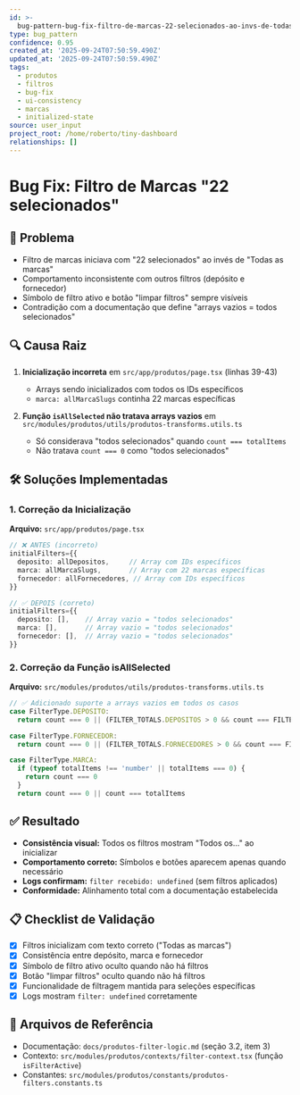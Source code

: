 ```yaml
---
id: >-
  bug-pattern-bug-fix-filtro-de-marcas-22-selecionados-ao-invs-de-todas-as-marcas
type: bug_pattern
confidence: 0.95
created_at: '2025-09-24T07:50:59.490Z'
updated_at: '2025-09-24T07:50:59.490Z'
tags:
  - produtos
  - filtros
  - bug-fix
  - ui-consistency
  - marcas
  - initialized-state
source: user_input
project_root: /home/roberto/tiny-dashboard
relationships: []
---
```


# Bug Fix: Filtro de Marcas "22 selecionados"

## 🐛 Problema

- Filtro de marcas iniciava com "22 selecionados" ao invés de "Todas as marcas"
- Comportamento inconsistente com outros filtros (depósito e fornecedor)
- Símbolo de filtro ativo e botão "limpar filtros" sempre visíveis
- Contradição com a documentação que define "arrays vazios = todos selecionados"

## 🔍 Causa Raiz

1. **Inicialização incorreta** em `src/app/produtos/page.tsx` (linhas 39-43)

   - Arrays sendo inicializados com todos os IDs específicos
   - `marca: allMarcaSlugs` continha 22 marcas específicas

2. **Função `isAllSelected` não tratava arrays vazios** em `src/modules/produtos/utils/produtos-transforms.utils.ts`
   - Só considerava "todos selecionados" quando `count === totalItems`
   - Não tratava `count === 0` como "todos selecionados"

## 🛠️ Soluções Implementadas

### 1. Correção da Inicialização

**Arquivo:** `src/app/produtos/page.tsx`

```ts
// ❌ ANTES (incorreto)
initialFilters={{
  deposito: allDepositos,     // Array com IDs específicos
  marca: allMarcaSlugs,       // Array com 22 marcas específicas
  fornecedor: allFornecedores, // Array com IDs específicos
}}

// ✅ DEPOIS (correto)
initialFilters={{
  deposito: [],    // Array vazio = "todos selecionados"
  marca: [],       // Array vazio = "todos selecionados"
  fornecedor: [],  // Array vazio = "todos selecionados"
}}
```

### 2. Correção da Função isAllSelected

**Arquivo:** `src/modules/produtos/utils/produtos-transforms.utils.ts`

```ts
// ✅ Adicionado suporte a arrays vazios em todos os casos
case FilterType.DEPOSITO:
  return count === 0 || (FILTER_TOTALS.DEPOSITOS > 0 && count === FILTER_TOTALS.DEPOSITOS)

case FilterType.FORNECEDOR:
  return count === 0 || (FILTER_TOTALS.FORNECEDORES > 0 && count === FILTER_TOTALS.FORNECEDORES)

case FilterType.MARCA:
  if (typeof totalItems !== 'number' || totalItems === 0) {
    return count === 0
  }
  return count === 0 || count === totalItems
```

## ✅ Resultado

- **Consistência visual:** Todos os filtros mostram "Todos os..." ao inicializar
- **Comportamento correto:** Símbolos e botões aparecem apenas quando necessário
- **Logs confirmam:** `filter recebido: undefined` (sem filtros aplicados)
- **Conformidade:** Alinhamento total com a documentação estabelecida

## 📋 Checklist de Validação

- [x] Filtros inicializam com texto correto ("Todas as marcas")
- [x] Consistência entre depósito, marca e fornecedor
- [x] Símbolo de filtro ativo oculto quando não há filtros
- [x] Botão "limpar filtros" oculto quando não há filtros
- [x] Funcionalidade de filtragem mantida para seleções específicas
- [x] Logs mostram `filter: undefined` corretamente

## 🔗 Arquivos de Referência

- Documentação: `docs/produtos-filter-logic.md` (seção 3.2, item 3)
- Contexto: `src/modules/produtos/contexts/filter-context.tsx` (função `isFilterActive`)
- Constantes: `src/modules/produtos/constants/produtos-filters.constants.ts`
